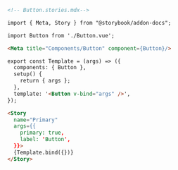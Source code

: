 ```md
<!-- Button.stories.mdx-->

import { Meta, Story } from "@storybook/addon-docs";

import Button from './Button.vue';

<Meta title="Components/Button" component={Button}/>

export const Template = (args) => ({
  components: { Button },
  setup() {
    return { args };
  },
  template: '<Button v-bind="args" />',
});

<Story
  name="Primary"
  args={{
    primary: true,
    label: 'Button',
  }}>
  {Template.bind({})}
</Story>
```